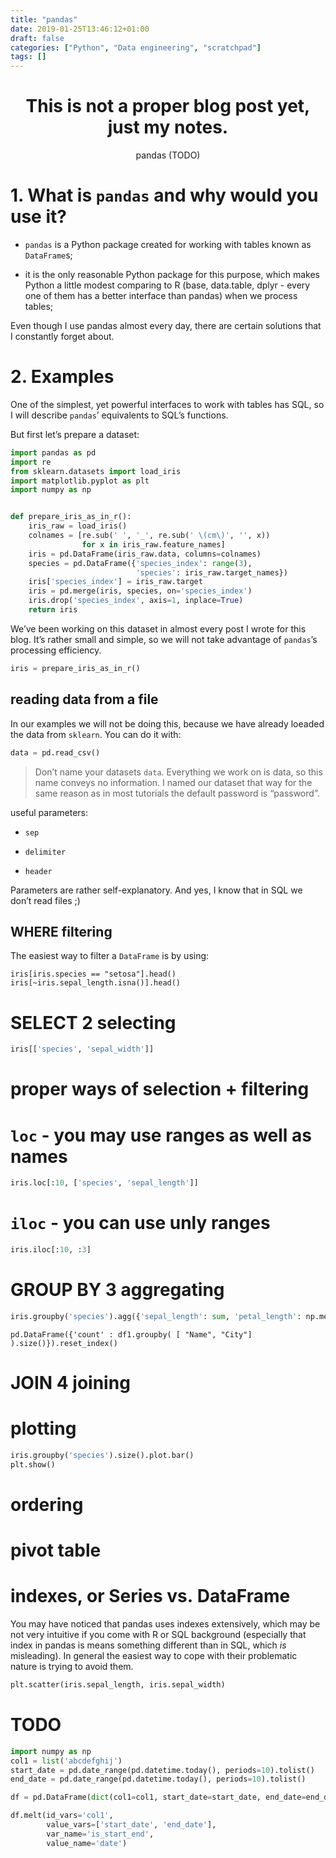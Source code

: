 ```yaml
---
title: "pandas"
date: 2019-01-25T13:46:12+01:00
draft: false
categories: ["Python", "Data engineering", "scratchpad"]
tags: []
---
```


<center>
# This is not a proper blog post yet, just my notes.

pandas (TODO)
</center>

# 1. What is `pandas` and why would you use it?

* `pandas` is a Python package created for working with tables known as `DataFrame`s;

* it is the only reasonable Python package for this purpose, which makes Python a little modest comparing to R (base, data.table, dplyr - every one of them has a better interface than pandas) when we process tables;

Even though I use pandas almost every day, there are certain solutions that I constantly forget about.


# 2. Examples

One of the simplest, yet powerful interfaces to work with tables has SQL, so I will describe `pandas`' equivalents to SQL's functions.

But first let's prepare a dataset:

```python
import pandas as pd
import re
from sklearn.datasets import load_iris
import matplotlib.pyplot as plt
import numpy as np


def prepare_iris_as_in_r():
    iris_raw = load_iris()
    colnames = [re.sub(' ', '_', re.sub(' \(cm\)', '', x))
                for x in iris_raw.feature_names]
    iris = pd.DataFrame(iris_raw.data, columns=colnames)
    species = pd.DataFrame({'species_index': range(3),
                            'species': iris_raw.target_names})
    iris['species_index'] = iris_raw.target
    iris = pd.merge(iris, species, on='species_index')
    iris.drop('species_index', axis=1, inplace=True)
    return iris
```

We've been working on this dataset in almost every post I wrote for this blog. It's rather small and simple, so we will not take advantage of `pandas`'s processing efficiency.

```python
iris = prepare_iris_as_in_r()
```

## reading data from a file

In our examples we will not be doing this, because we have already loeaded the data from `sklearn`. You can do it with:

```python
data = pd.read_csv()
```

>Don't name your datasets `data`. Everything we work on is data, so this name conveys no information. I named our dataset that way for the same reason as in most tutorials the default password is "password".

useful parameters:

* `sep`

* `delimiter`

* `header`

Parameters are rather self-explanatory. And yes, I know that in SQL we don't read files ;)

## WHERE filtering

The easiest way to filter a `DataFrame` is by using:

```
iris[iris.species == "setosa"].head()
iris[~iris.sepal_length.isna()].head()
```

# SELECT 2 selecting

```python
iris[['species', 'sepal_width']]
```

# proper ways of selection + filtering

# `loc` - you may use ranges as well as names
```python
iris.loc[:10, ['species', 'sepal_length']]
```

# `iloc` - you can use unly ranges
```python
iris.iloc[:10, :3]
```

# GROUP BY 3 aggregating

```python
iris.groupby('species').agg({'sepal_length': sum, 'petal_length': np.median})
```

```
pd.DataFrame({'count' : df1.groupby( [ "Name", "City"] ).size()}).reset_index()
```

# JOIN 4 joining

# plotting

```python
iris.groupby('species').size().plot.bar()
plt.show()
```

# ordering

# pivot table

# indexes, or Series vs. DataFrame

You may have noticed that pandas uses indexes extensively, which may be not very intuitive if you come with R or SQL background (especially that index in pandas is means something different than in SQL, which *is* misleading).  In general the easiest way to cope with their problematic nature is trying to avoid them.

```python
plt.scatter(iris.sepal_length, iris.sepal_width)
```

# TODO

```python
import numpy as np
col1 = list('abcdefghij')
start_date = pd.date_range(pd.datetime.today(), periods=10).tolist()
end_date = pd.date_range(pd.datetime.today(), periods=10).tolist()

df = pd.DataFrame(dict(col1=col1, start_date=start_date, end_date=end_date))

df.melt(id_vars='col1', 
        value_vars=['start_date', 'end_date'],
        var_name='is_start_end',
        value_name='date')
```
